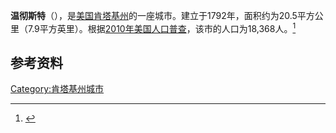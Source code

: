 {{Infobox City 
|chinese_name = 温彻斯特
|official_name = Winchester
|image_flag = 
|image_seal = 
|image_skyline = 
|image_map = KYMap-doton-Winchester.PNG
|map_caption =
|subdivision_type = [[國家|國家]]
|subdivision_name = {{USA}}
|leader_title = 
|leader_name = 
|subdivision_type1 = [[美國行政區劃|州]]
|subdivision_name1 = [[肯塔基州|肯塔基州]]
|subdivision_type2 = [[肯塔基州行政区划|县]]
|subdivision_name2 = Clark
|found_title            = 正式立市
|found_date             = 1792年
|area_total = 20.5
|area_land = 
|area_water = 
|population_as_of = 2010
|population_total = 18,368
|population_density = 
|timezone = 
|utc_offset = 
|timezone_DST = 
|utc_offset_DST = 
}}

'''温彻斯特'''（{{lang-en|'''Winchester'''}}），是[[美国|美国]][[肯塔基州|肯塔基州]]的一座城市。建立于1792年，面积约为20.5平方公里（7.9平方英里）。根据[[2010年美国人口普查|2010年美国人口普查]]，该市的人口为18,368人。<ref name=census>{{cite web |url = http://www.census.gov/prod/www/abs/decennial/ |title = Census of Population and Housing |publisher = U.S. Census Bureau |accessdate = November 18, 2011 |archive-url = https://web.archive.org/web/20060208103743/http://www.census.gov/prod/www/abs/decennial/ |archive-date = 2006-02-08 |dead-url = yes }}</ref>

== 参考资料 ==
{{reflist}}

[[Category:肯塔基州城市|Category:肯塔基州城市]]


{{Kentucky-stub}}